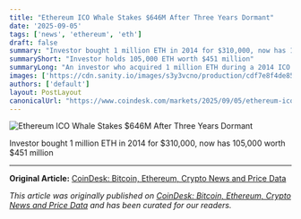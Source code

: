 ```yaml
---
title: "Ethereum ICO Whale Stakes $646M After Three Years Dormant"
date: '2025-09-05'
tags: ['news', 'ethereum', 'eth']
draft: false
summary: "Investor bought 1 million ETH in 2014 for $310,000, now has 105,000 worth $451 million"
summaryShort: "Investor holds 105,000 ETH worth $451 million"
summaryLong: "An investor who acquired 1 million ETH during a 2014 ICO for $310,000 still holds 105,000 ETH valued at $451 million across two wallets. A significant return on investment!"
images: ['https://cdn.sanity.io/images/s3y3vcno/production/cdf7e8f4de8522a9a5bf3476f78117049a0d84cb-1280x853.jpg?auto=format&w=1920&h=1080&crop=focalpoint&fit=clip']
authors: ['default']
layout: PostLayout
canonicalUrl: "https://www.coindesk.com/markets/2025/09/05/ethereum-ico-whale-stakes-usd600m-after-three-years-dormant"
---
```


![Ethereum ICO Whale Stakes $646M After Three Years Dormant](https://cdn.sanity.io/images/s3y3vcno/production/cdf7e8f4de8522a9a5bf3476f78117049a0d84cb-1280x853.jpg?auto=format&w=1920&h=1080&crop=focalpoint&fit=clip)

Investor bought 1 million ETH in 2014 for $310,000, now has 105,000 worth $451 million

---

**Original Article:** [CoinDesk: Bitcoin, Ethereum, Crypto News and Price Data](https://www.coindesk.com/markets/2025/09/05/ethereum-ico-whale-stakes-usd600m-after-three-years-dormant)

*This article was originally published on [CoinDesk: Bitcoin, Ethereum, Crypto News and Price Data](https://www.coindesk.com/markets/2025/09/05/ethereum-ico-whale-stakes-usd600m-after-three-years-dormant) and has been curated for our readers.*
